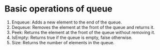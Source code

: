 # Basic operations of queue

1. Enqueue: Adds a new element to the end of the queue.
2. Dequeue: Removes the element at the front of the queue and returns it.
3. Peek: Returns the element at the front of the queue without removing it.
4. IsEmpty: Returns true if the queue is empty, false otherwise.
5. Size: Returns the number of elements in the queue.